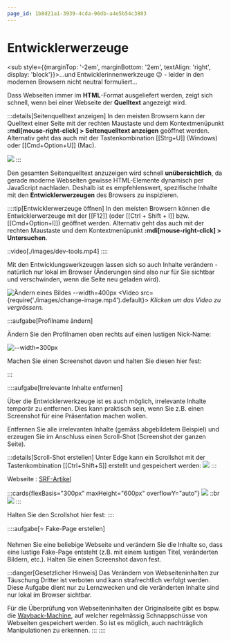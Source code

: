 ```yaml
---
page_id: 1b8d21a1-3939-4cda-96db-a4e5b54c3803
---
```


# Entwicklerwerzeuge
<sub style={{marginTop: '-2em', marginBottom: '2em', textAlign: 'right', display: 'block'}}>...und Entwicklerinnenwerkzeuge 😉 - leider in den modernen Browsern nicht neutral formuliert...</sub>

Dass Webseiten immer im __HTML__-Format ausgeliefert werden, zeigt sich schnell, wenn bei einer Webseite der **Quelltext** angezeigt wird.

:::details[Seitenquelltext anzeigen]
In den meisten Browsern kann der Quelltext einer Seite mit der rechten Maustaste und dem Kontextmenüpunkt __:mdi[mouse-right-click] > Seitenquelltext anzeigen__ geöffnet werden.
Alternativ geht das auch mit der Tastenkombination [[Strg+U]] (Windows) oder [[Cmd+Option+U]] (Mac).

![](./images/html-src.jpg)
:::

Den gesamten Seitenquelltext anzuzeigen wird schnell **unübersichtlich**, da gerade moderne Webseiten gewisse HTML-Elemente dynamisch per JavaScript nachladen. Deshalb ist es empfehlenswert, spezifische Inhalte mit den **Entwicklerwerzeugen** des Browsers zu inspizieren.

::::tip[Entwicklerwerzeuge öffnen]
In den meisten Browsern können die Entwicklerwerzeuge mit der [[F12]] (oder [[Ctrl + Shift + I]] bzw. [[Cmd+Option+I]]) geöffnet werden.
Alternativ geht das auch mit der rechten Maustaste und dem Kontextmenüpunkt __:mdi[mouse-right-click] > Untersuchen__.

::video[./images/dev-tools.mp4]
::::

Mit den Entwicklungswerkzeugen lassen sich so auch Inhalte verändern - natürlich nur lokal im Browser (Änderungen sind also nur für Sie sichtbar und verschwinden, wenn die Seite neu geladen wird).

![Ändern eines Bildes --width=400px](./images/flip-images.jpg)
<Video src={require('./images/change-image.mp4').default}>
*Klicken um das Video zu vergrössern.*
</Video>


:::aufgabe[Profilname ändern]
<Answer type="state" id="29e69ed8-c7f1-4646-a3d8-8558c06944d9" />

Ändern Sie den Profilnamen oben rechts auf einen lustigen Nick-Name:

![--width=300px](./images/change-profile-name.jpg)

Machen Sie einen Screenshot davon und halten Sie diesen hier fest:

<Answer type="text" id="346d45fa-9055-4980-ae5b-60d0747655c7" />
:::

::::aufgabe[Irrelevante Inhalte entfernen]
<Answer type="state" id="70acb7ad-07e9-4891-8f89-f390a2bb4c0e" />

Über die Entwicklerwerkzeuge ist es auch möglich, irrelevante Inhalte temporär zu entfernen. Dies kann praktisch sein, wenn Sie z.B. einen Screenshot für eine Präsentation machen wollen.

Entfernen Sie alle irrelevanten Inhalte (gemäss abgebildetem Beispiel) und erzeugen Sie im Anschluss einen Scroll-Shot (Screenshot der ganzen Seite).

:::details[Scroll-Shot erstellen]
Unter Edge kann ein Scrollshot mit der Tastenkombination [[Ctrl+Shift+S]] erstellt und gespeichert werden:
![](./images/create-scrollshot.jpg)
:::

Webseite
: [SRF-Artikel](https://www.srf.ch/wissen/technik/mittel-gegen-handysucht-probleme-mit-dem-smartphone-konsum-diese-tipps-helfen)

:::cards{flexBasis="300px" maxHeight="600px" overflowY="auto"}
![](./images/scroll-shot-full.jpeg)
::br
![](./images/scroll-shot-clean.jpeg)
:::

Halten Sie den Scrollshot hier fest:
<Answer type="text" id="894528e7-540d-4c62-a772-1763c83bedbb" />
::::

::::aufgabe[⭐ Fake-Page erstellen]
<Answer type="state" id="ed0b2607-74cf-4589-8e32-d161f48d3796" />

Nehmen Sie eine beliebige Webseite und verändern Sie die Inhalte so, dass eine lustige Fake-Page entsteht (z.B. mit einem lustigen Titel, veränderten Bildern, etc.). Halten Sie einen Screenshot davon fest.

<Answer type="text" id="53343a77-bece-4ad7-9519-4fd8270a83d3" />

:::danger[Gesetzlicher Hinweis]
Das Verändern von Webseiteninhalten zur Täuschung Dritter ist verboten und kann strafrechtlich verfolgt werden. Diese Aufgabe dient nur zu Lernzwecken und die veränderten Inhalte sind nur lokal im Browser sichtbar.

Für die Überprüfung von Webseiteninhalten der Originalseite gibt es bspw. die [Wayback-Machine](https://archive.org/web/), auf welcher regelmässig Schnappschüsse von Webseiten gespeichert werden. So ist es möglich, auch nachträglich Manipulationen zu erkennen.
:::
::::
